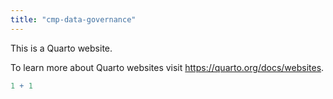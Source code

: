 ```yaml
---
title: "cmp-data-governance"
---
```


This is a Quarto website.

To learn more about Quarto websites visit <https://quarto.org/docs/websites>.

```r
1 + 1
```
